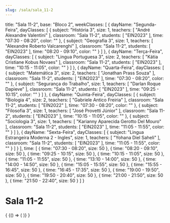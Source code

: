 ```yaml
---
slug: /sala/sala_11-2
---
```

  title: "Sala 11-2",
  base: "Bloco 2",
  weekClasses: [
    {
      dayName: "Segunda-Feira",
      dayClasses: [
        {
          subject: "História 3",
          size: 1,
          teachers: [
            "André Alexandre Valentini"
          ],
          classroom: "Sala 11-2",
          students: [
            "EIN2023"
          ],
          time: "07:30 - 08:20",
          color: ""
        },
        {
          subject: "Geografia 3",
          size: 1,
          teachers: [
            "Alexandre Roberto Valcarenghi"
          ],
          classroom: "Sala 11-2",
          students: [
            "EIN2023"
          ],
          time: "08:20 - 09:10",
          color: ""
        }
      ]
    },
    {
      dayName: "Terça-Feira",
      dayClasses: [
        {
          subject: "Lingua Portuguesa 3",
          size: 2,
          teachers: [
            "Kátia Cristiane Kobus Novaes"
          ],
          classroom: "Sala 11-2",
          students: [
            "EIN2023"
          ],
          time: "10:15 - 11:05",
          color: ""
        }
      ]
    },
    {
      dayName: "Quarta-Feira",
      dayClasses: [
        {
          subject: "Matemática 3",
          size: 2,
          teachers: [
            "Jonathan Prass Souza"
          ],
          classroom: "Sala 11-2",
          students: [
            "EIN2023"
          ],
          time: "07:30 - 08:20",
          color: ""
        },
        {
          subject: "Segurança do Trabalho",
          size: 1,
          teachers: [
            "Darlan Roque Dapieve"
          ],
          classroom: "Sala 11-2",
          students: [
            "EIN2023"
          ],
          time: "09:25 - 10:15",
          color: ""
        }
      ]
    },
    {
      dayName: "Quinta-Feira",
      dayClasses: [
        {
          subject: "Biologia 4",
          size: 2,
          teachers: [
            "Gabriele Antico Freiria"
          ],
          classroom: "Sala 11-2",
          students: [
            "EIN2022"
          ],
          time: "07:30 - 08:20",
          color: ""
        },
        {
          subject: "Filosofia 3",
          size: 1,
          teachers: [
            "José Provetti Júnior"
          ],
          classroom: "Sala 11-2",
          students: [
            "EIN2023"
          ],
          time: "10:15 - 11:05",
          color: ""
        },
        {
          subject: "Sociologia 3",
          size: 1,
          teachers: [
            "Karianny Aparecida Gerotto Del Mouro"
          ],
          classroom: "Sala 11-2",
          students: [
            "EIN2023"
          ],
          time: "11:05 - 11:55",
          color: ""
        }
      ]
    },
    {
      dayName: "Sexta-Feira",
      dayClasses: [
        {
          subject: "Lingua Estrangeira Moderna 2 - Ingles",
          size: 1,
          teachers: [
            "Yohana Diel Saheli"
          ],
          classroom: "Sala 11-2",
          students: [
            "EIN2023"
          ],
          time: "11:05 - 11:55",
          color: ""
        }
      ]
    }
  ],
  time: [
    {
      time: "07:30 - 08:20",
      size: 50
    },
    {
      time: "08:20 - 09:10",
      size: 50
    },
    {
      time: "09:25 - 10:15",
      size: 50
    },
    {
      time: "10:15 - 11:05",
      size: 50
    },
    {
      time: "11:05 - 11:55",
      size: 50
    },
    {
      time: "13:10 - 14:00",
      size: 50
    },
    {
      time: "14:00 - 14:50",
      size: 50
    },
    {
      time: "15:05 - 15:55",
      size: 50
    },
    {
      time: "15:55 - 16:45",
      size: 50
    },
    {
      time: "16:45 - 17:35",
      size: 50
    },
    {
      time: "19:00 - 19:50",
      size: 50
    },
    {
      time: "19:50 - 20:40",
      size: 50
    },
    {
      time: "21:00 - 21:50",
      size: 50
    },
    {
      time: "21:50 - 22:40",
      size: 50
    }
  ]
}

# Sala 11-2

<div>
  {
    <BrowserOnly>
      {() => (
        <Grid
          title={data.title}
          weekClasses={data.weekClasses}
          time={data.time}
        />
      )}
    </BrowserOnly>
  }
</div>
